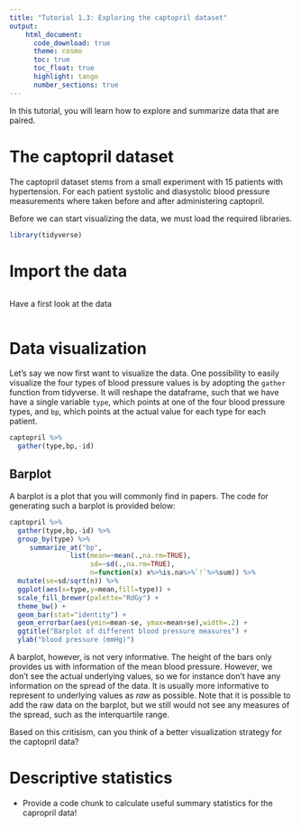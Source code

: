 ```yaml
---
title: "Tutorial 1.3: Exploring the captopril dataset"   
output:
    html_document:
      code_download: true    
      theme: cosmo
      toc: true
      toc_float: true
      highlight: tango
      number_sections: true
---
```


In this tutorial, you will learn how to explore and summarize data that are paired.

# The captopril dataset

The captopril dataset stems from a small experiment with
15 patients with hypertension. For each patient systolic and
diasystolic blood pressure measurements where taken before and
after administering captopril.

Before we can start visualizing the data, we must load the
required libraries.

```r
library(tidyverse)
```

# Import the data

```r

```

Have a first look at the data

```r

```

# Data visualization

Let's say we now first want to visualize the data. 
One possibility to easily visualize the four types
of blood pressure values is by adopting the `gather`
function from tidyverse. It will reshape the dataframe,
such that we have have a single variable `type`, which 
points at one of the four blood pressure types, and `bp`,
which points at the actual value for each type 
for each patient.

```r
captopril %>% 
  gather(type,bp,-id)
```

## Barplot

A barplot is a plot that you will commonly find in papers.
The code for generating such a barplot is provided below:

```r
captopril %>% 
  gather(type,bp,-id) %>% 
  group_by(type) %>%
     summarize_at("bp",
               list(mean=~mean(.,na.rm=TRUE),
                    sd=~sd(.,na.rm=TRUE),
                    n=function(x) x%>%is.na%>%`!`%>%sum)) %>%
  mutate(se=sd/sqrt(n)) %>%
  ggplot(aes(x=type,y=mean,fill=type)) + 
  scale_fill_brewer(palette="RdGy") +
  theme_bw() +
  geom_bar(stat="identity") + 
  geom_errorbar(aes(ymin=mean-se, ymax=mean+se),width=.2) +
  ggtitle("Barplot of different blood pressure measures") +
  ylab("blood pressure (mmHg)")
```

A barplot, however, is not very informative. The height of the
bars only provides us with information of the mean blood pressure.
However, we don't see the actual underlying values, so we for
instance don't have any information on the spread of the data.
It is usually more informative to represent to underlying 
values as _raw_ as possible. Note that it is possible to add the
raw data on the barplot, but we still would not see any measures
of the spread, such as the interquartile range.

Based on this critisism, can you think of a better
visualization strategy for the captopril data?

# Descriptive statistics

- Provide a code chunk to calculate useful summary statistics for the capropril data!

